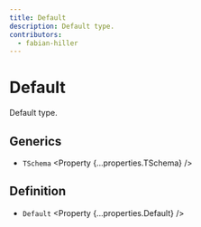 ```yaml
---
title: Default
description: Default type.
contributors:
  - fabian-hiller
---
```



# Default

Default type.

## Generics

- `TSchema` <Property {...properties.TSchema} />

## Definition

- `Default` <Property {...properties.Default} />
